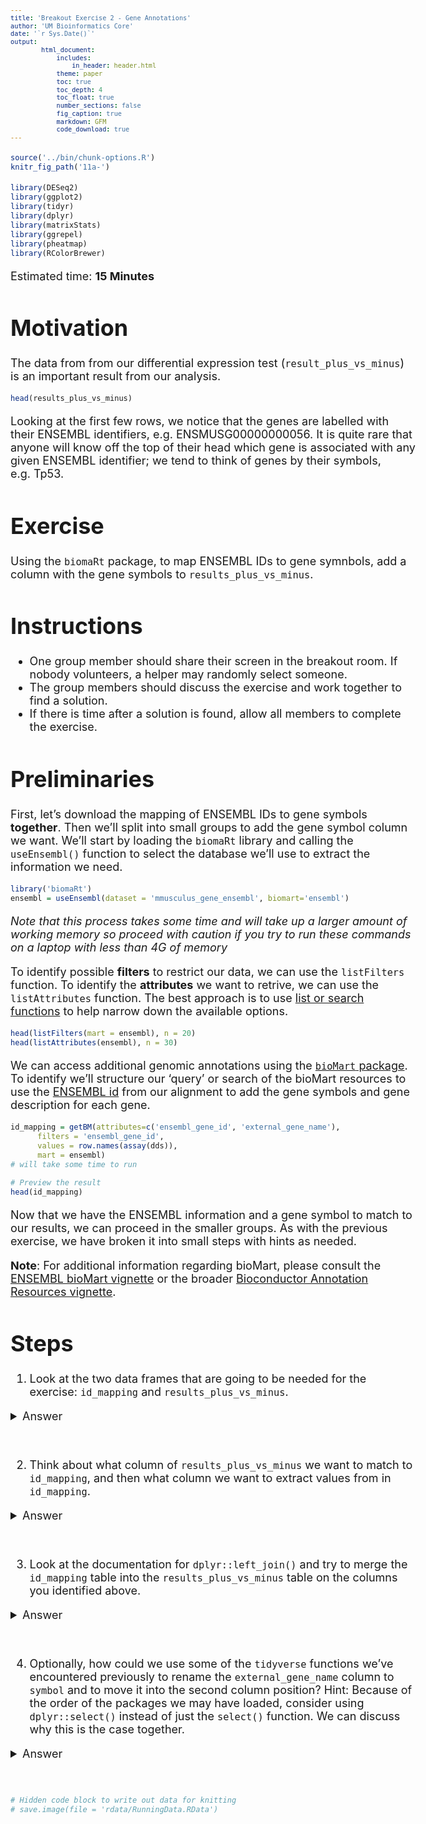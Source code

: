 ```yaml
---
title: 'Breakout Exercise 2 - Gene Annotations'
author: 'UM Bioinformatics Core'
date: '`r Sys.Date()`'
output:
        html_document:
            includes:
                in_header: header.html
            theme: paper
            toc: true
            toc_depth: 4
            toc_float: true
            number_sections: false
            fig_caption: true
            markdown: GFM
            code_download: true
---
```


<style type='text/css'>
body, td {
   font-size: 18px;
}
code.r{
  font-size: 12px;
}
pre {
  font-size: 12px
}
</style>

```r
source('../bin/chunk-options.R')
knitr_fig_path('11a-')
```

```r
library(DESeq2)
library(ggplot2)
library(tidyr)
library(dplyr)
library(matrixStats)
library(ggrepel)
library(pheatmap)
library(RColorBrewer)
```

Estimated time: **15 Minutes**

# Motivation

The data from from our differential expression test (`result_plus_vs_minus`) is an important result from our analysis.

```r
head(results_plus_vs_minus)
```

Looking at the first few rows, we notice that the genes are labelled with their ENSEMBL identifiers, e.g. ENSMUSG00000000056. It is quite rare that anyone will know off the top of their head which gene is associated with any given ENSEMBL identifier; we tend to think of genes by their symbols, e.g. Tp53.

# Exercise

Using the `biomaRt` package, to map ENSEMBL IDs to gene symnbols, add a column with the gene symbols to `results_plus_vs_minus`.

# Instructions

- One group member should share their screen in the breakout room. If nobody volunteers, a helper may randomly select someone.
- The group members should discuss the exercise and work together to find a solution.
- If there is time after a solution is found, allow all members to complete the exercise.

# Preliminaries

First, let's download the mapping of ENSEMBL IDs to gene symbols **together**. Then we'll split into small groups to add the gene symbol column we want. We'll start by loading the `biomaRt` library and calling the `useEnsembl()` function to select the database we'll use to extract the information we need.

```r
library('biomaRt')
ensembl = useEnsembl(dataset = 'mmusculus_gene_ensembl', biomart='ensembl')
```

*Note that this process takes some time and will take up a larger amount of working memory so proceed with caution if you try to run these commands on a laptop with less than 4G of memory*

To identify possible **filters** to restrict our data, we can use the `listFilters` function. To identify the **attributes** we want to retrive, we can use the `listAttributes` function. The best approach is to use [list or search functions](https://bioconductor.org/packages/release/bioc/vignettes/biomaRt/inst/doc/accessing_ensembl.html#how-to-build-a-biomart-query) to help narrow down the available options.

```r
head(listFilters(mart = ensembl), n = 20)
head(listAttributes(ensembl), n = 30)
```

We can access additional genomic annotations using the [`bioMart` package](https://bioconductor.org/packages/release/bioc/html/biomaRt.html). To identify  we'll structure our 'query' or search of the bioMart resources to use the [ENSEMBL id](https://m.ensembl.org/info/genome/genebuild/gene_names.html) from our alignment to add the gene symbols and gene description for each gene.

```r
id_mapping = getBM(attributes=c('ensembl_gene_id', 'external_gene_name'),
      filters = 'ensembl_gene_id',
      values = row.names(assay(dds)),
      mart = ensembl)
# will take some time to run

# Preview the result
head(id_mapping)
```

Now that we have the ENSEMBL information and a gene symbol to match to our results, we can proceed in the smaller groups. As with the previous exercise, we have broken it into small steps with hints as needed.

**Note**: For additional information regarding bioMart, please consult the [ENSEMBL bioMart vignette](https://bioconductor.org/packages/release/bioc/vignettes/biomaRt/inst/doc/accessing_ensembl.html) or the broader [Bioconductor Annotation Resources vignette ](http://bioconductor.org/packages/devel/workflows/vignettes/annotation/inst/doc/Annotation_Resources.html).

# Steps

1. Look at the two data frames that are going to be needed for the exercise: `id_mapping` and `results_plus_vs_minus`.

<details>
<summary>Answer</summary>
```r
head(id_mapping)
head(results_plus_vs_minus)
```
</details>
<br>

2. Think about what column of `results_plus_vs_minus` we want to match to `id_mapping`, and then what column we want to extract values from in `id_mapping`.

<details>
<summary>Answer</summary>
We want to match the `id` column of `results_plus_vs_minus` to the `ensembl_gene_id` column of `id_mapping`, and once that match is found, we want to extract the `external_gene_name` column of `id_mapping` to get the gene symbol.
</details>
<br>

3. Look at the documentation for `dplyr::left_join()` and try to merge the `id_mapping` table into the `results_plus_vs_minus` table on the columns you identified above.

<details>
<summary>Answer</summary>
```r
results_plus_vs_minus_annotated = results_plus_vs_minus %>%
    left_join(id_mapping, by = c('id' = 'ensembl_gene_id'))
head(results_plus_vs_minus_annotated)
```
</details>
<br>

4. Optionally, how could we use some of the `tidyverse` functions we've encountered previously to rename the `external_gene_name` column to `symbol` and to move it into the second column position? Hint: Because of the order of the packages we may have loaded, consider using `dplyr::select()` instead of just the `select()` function. We can discuss why this is the case together.

<details>
<summary>Answer</summary>
```r
results_plus_vs_minus_annotated = results_plus_vs_minus_annotated %>%
    rename('symbol' = 'external_gene_name') %>%
    dplyr::select(id, symbol, everything())
results_plus_vs_minus_annotated
```
</details>
<br>


```r
# Hidden code block to write out data for knitting
# save.image(file = 'rdata/RunningData.RData')
```

